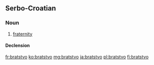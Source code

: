 ==Serbo-Croatian==

===Noun===
{{sh-noun|g=n|head=bràtstvo|r|братство|бра̀тство}}

# [[fraternity]]

====Declension====
{{sh-decl-noun
|bratstvo|bratstva
|bratstva|brȁtstāvā / brátstvā
|bratstvu|bratstvima
|bratstvo|bratstva
|bratstvo|bratstva
|bratstvu|bratstvima
|bratstvom|bratstvima
}}

[[fr:bratstvo]]
[[ko:bratstvo]]
[[mg:bratstvo]]
[[ja:bratstvo]]
[[pl:bratstvo]]
[[fi:bratstvo]]